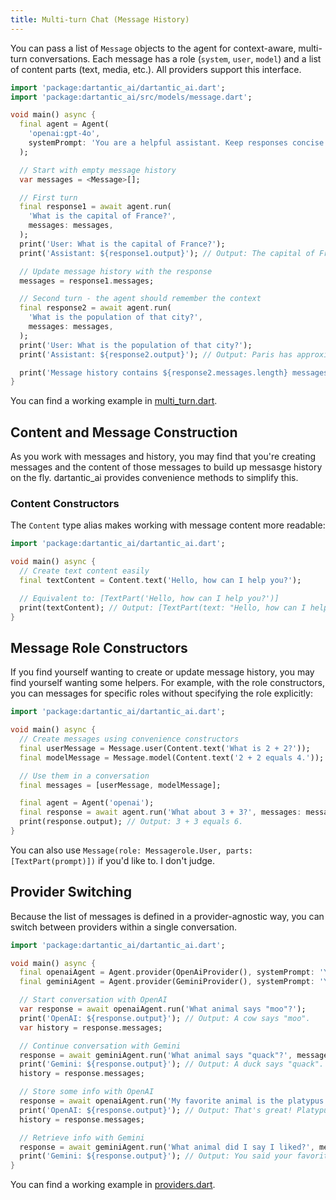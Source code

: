 ```yaml
---
title: Multi-turn Chat (Message History)
---
```


You can pass a list of `Message` objects to the agent for context-aware,
multi-turn conversations. Each message has a role (`system`, `user`, `model`)
and a list of content parts (text, media, etc.). All providers support this
interface.

```dart
import 'package:dartantic_ai/dartantic_ai.dart';
import 'package:dartantic_ai/src/models/message.dart';

void main() async {
  final agent = Agent(
    'openai:gpt-4o',
    systemPrompt: 'You are a helpful assistant. Keep responses concise.',
  );

  // Start with empty message history
  var messages = <Message>[];

  // First turn
  final response1 = await agent.run(
    'What is the capital of France?',
    messages: messages,
  );
  print('User: What is the capital of France?');
  print('Assistant: ${response1.output}'); // Output: The capital of France is Paris.

  // Update message history with the response
  messages = response1.messages;

  // Second turn - the agent should remember the context
  final response2 = await agent.run(
    'What is the population of that city?',
    messages: messages,
  );
  print('User: What is the population of that city?');
  print('Assistant: ${response2.output}'); // Output: Paris has approximately 2.1 million people in the city proper.

  print('Message history contains ${response2.messages.length} messages'); // Output: Message history contains 4 messages
}
```

You can find a working example in
[multi_turn.dart](https://github.com/csells/dartantic_ai/blob/main/example/bin/multi_turn.dart).

## Content and Message Construction

As you work with messages and history, you may find that you're creating
messages and the content of those messages to build up messasge history on the
fly. dartantic_ai provides convenience methods to simplify this.

### Content Constructors

The `Content` type alias makes working with message content more readable:

```dart
import 'package:dartantic_ai/dartantic_ai.dart';

void main() async {
  // Create text content easily
  final textContent = Content.text('Hello, how can I help you?');

  // Equivalent to: [TextPart('Hello, how can I help you?')]
  print(textContent); // Output: [TextPart(text: "Hello, how can I help you?")]
}
```

## Message Role Constructors

If you find yourself wanting to create or update message history, you may find
yourself wanting some helpers. For example, with the role constructors, you can
messages for specific roles without specifying the role explicitly:

```dart
import 'package:dartantic_ai/dartantic_ai.dart';

void main() async {
  // Create messages using convenience constructors
  final userMessage = Message.user(Content.text('What is 2 + 2?'));
  final modelMessage = Message.model(Content.text('2 + 2 equals 4.'));

  // Use them in a conversation
  final messages = [userMessage, modelMessage];

  final agent = Agent('openai');
  final response = await agent.run('What about 3 + 3?', messages: messages);
  print(response.output); // Output: 3 + 3 equals 6.
}
```

You can also use `Message(role: Messagerole.User, parts: [TextPart(prompt)])` if
you'd like to. I don't judge.

## Provider Switching

Because the list of messages is defined in a provider-agnostic way, you can
switch between providers within a single conversation.

```dart
import 'package:dartantic_ai/dartantic_ai.dart';

void main() async {
  final openaiAgent = Agent.provider(OpenAiProvider(), systemPrompt: 'You are a helpful assistant.');
  final geminiAgent = Agent.provider(GeminiProvider(), systemPrompt: 'You are a helpful assistant.');

  // Start conversation with OpenAI
  var response = await openaiAgent.run('What animal says "moo"?');
  print('OpenAI: ${response.output}'); // Output: A cow says "moo".
  var history = response.messages;

  // Continue conversation with Gemini
  response = await geminiAgent.run('What animal says "quack"?', messages: history);
  print('Gemini: ${response.output}'); // Output: A duck says "quack".
  history = response.messages;

  // Store some info with OpenAI
  response = await openaiAgent.run('My favorite animal is the platypus.', messages: history);
  print('OpenAI: ${response.output}'); // Output: That's great! Platypuses are fascinating creatures.
  history = response.messages;

  // Retrieve info with Gemini
  response = await geminiAgent.run('What animal did I say I liked?', messages: history);
  print('Gemini: ${response.output}'); // Output: You said your favorite animal is the platypus.
}
```

You can find a working example in
[providers.dart](https://github.com/csells/dartantic_ai/blob/main/example/bin/providers.dart). 